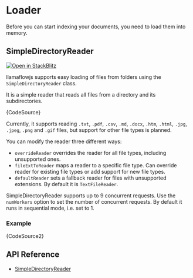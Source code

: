 
# Loader

Before you can start indexing your documents, you need to load them into memory.

## SimpleDirectoryReader

[![Open in StackBlitz](https://developer.stackblitz.com/img/open_in_stackblitz.svg)](https://stackblitz.com/github/run-llama/llamaflowTS/tree/main/examples/readers?file=src/simple-directory-reader.ts&title=Simple%20Directory%20Reader)

llamaflowjs supports easy loading of files from folders using the `SimpleDirectoryReader` class.

It is a simple reader that reads all files from a directory and its subdirectories.

<CodeBlock language="ts">{CodeSource}</CodeBlock>

Currently, it supports reading `.txt`, `.pdf`, `.csv`, `.md`, `.docx`, `.htm`, `.html`, `.jpg`, `.jpeg`, `.png` and `.gif` files, but support for other file types is planned.

You can modify the reader three different ways:

- `overrideReader` overrides the reader for all file types, including unsupported ones.
- `fileExtToReader` maps a reader to a specific file type. Can override reader for existing file types or add support for new file types.
- `defaultReader` sets a fallback reader for files with unsupported extensions. By default it is `TextFileReader`.

SimpleDirectoryReader supports up to 9 concurrent requests. Use the `numWorkers` option to set the number of concurrent requests. By default it runs in sequential mode, i.e. set to 1.

### Example

<CodeBlock language="ts" showLineNumbers metastring="{8-12,17-21}">
  {CodeSource2}
</CodeBlock>

## API Reference

- [SimpleDirectoryReader](../../api/classes/SimpleDirectoryReader.md)
